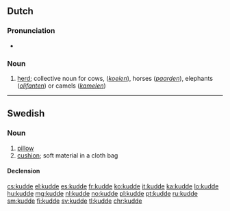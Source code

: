 ==Dutch==

===Pronunciation===
* {{audio|Nl-kudde.ogg|Audio|lang=nl}}

===Noun===
{{nl-noun|f|-s|pl2=-en|kuddetje}}

# [[herd]]; collective noun for cows, (''[[koe]]ien''), horses (''[[paard]]en''), elephants (''[[olifant]]en'') or camels (''[[kameel|kamelen]]'')

----

==Swedish==

===Noun===
{{sv-noun|c}}

# [[pillow]]
# [[cushion]]; soft material in a cloth bag

====Declension====
{{sv-noun-reg-ar|2=kudd}}

[[cs:kudde]]
[[el:kudde]]
[[es:kudde]]
[[fr:kudde]]
[[ko:kudde]]
[[it:kudde]]
[[ka:kudde]]
[[lo:kudde]]
[[hu:kudde]]
[[mg:kudde]]
[[nl:kudde]]
[[no:kudde]]
[[pl:kudde]]
[[pt:kudde]]
[[ru:kudde]]
[[sm:kudde]]
[[fi:kudde]]
[[sv:kudde]]
[[tl:kudde]]
[[chr:kudde]]